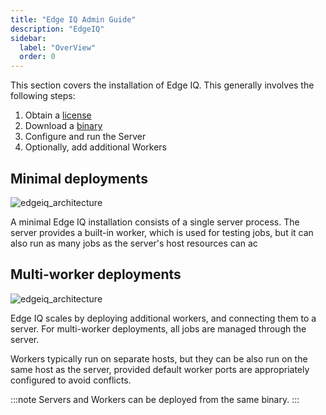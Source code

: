 ```yaml
---
title: "Edge IQ Admin Guide"
description: "EdgeIQ"
sidebar:
  label: "OverView"
  order: 0
---
```



This section covers the installation of Edge IQ. This generally involves the following steps:

<Steps>

1. Obtain a [license](/start/licensing/)
2. Download a [binary](/start/downloads/)
3. Configure and run the Server
4. Optionally, add additional Workers

</Steps>

## Minimal deployments

![edgeiq_architecture](../../../../assets/lyftdata-highlevel-simple.svg)

A minimal Edge IQ installation consists of a single server process. The server provides a built-in worker, which is used for testing jobs, but it can also run as many jobs as the server's host resources can ac

## Multi-worker deployments

![edgeiq_architecture](../../../../assets/lyftdata-highlevel-architecture-no-annotations.svg)

Edge IQ scales by deploying additional workers, and connecting them to a server. For multi-worker deployments, all jobs are managed through the server.

Workers typically run on separate hosts, but they can be also run on the same host as the server, provided default worker ports are appropriately configured to avoid conflicts.

:::note
Servers and Workers can be deployed from the same binary.
:::
